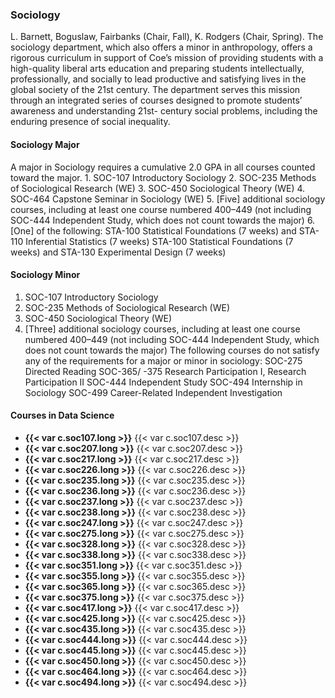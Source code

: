 ### Sociology
L. Barnett, Boguslaw, Fairbanks (Chair, Fall), K. Rodgers (Chair, Spring).
The sociology department, which also offers a minor in anthropology, offers a rigorous curriculum in support of Coe’s mission of providing students with a high-quality liberal arts education and preparing students intellectually, professionally, and socially to lead productive and satisfying lives in the global society of the 21st century. The department serves this mission through an integrated series of courses designed to promote students’ awareness and understanding 21st- century social problems, including the enduring presence of social inequality.

#### Sociology Major
A major in Sociology requires a cumulative 2.0 GPA in all courses counted toward the major.
1. SOC-107 Introductory Sociology
2. SOC-235 Methods of Sociological Research (WE)
3. SOC-450 Sociological Theory (WE)
4. SOC-464 Capstone Seminar in Sociology (WE)
5. [Five] additional sociology courses, including at least one course numbered 400–449 (not including SOC-444 Independent Study, which does not count towards the major)
6. [One] of the following:
   STA-100 Statistical Foundations (7 weeks) and STA-110 Inferential Statistics (7 weeks)
   STA-100 Statistical Foundations (7 weeks) and STA-130 Experimental Design (7 weeks)

#### Sociology Minor
1. SOC-107 Introductory Sociology
2. SOC-235 Methods of Sociological Research (WE)
3. SOC-450 Sociological Theory (WE)
4. [Three] additional sociology courses, including at least one course numbered 400–449 (not including SOC-444 Independent Study, which does not count towards the major)
   The following courses do not satisfy any of the requirements for a major or minor in sociology:
   SOC-275 Directed Reading
   SOC-365/ -375 Research Participation I, Research Participation II
   SOC-444 Independent Study
   SOC-494 Internship in Sociology
   SOC-499 Career-Related Independent Investigation

#### Courses in Data Science

- **{{< var c.soc107.long >}}**
  {{< var c.soc107.desc >}}  
- **{{< var c.soc207.long >}}**
  {{< var c.soc207.desc >}}
- **{{< var c.soc217.long >}}**
  {{< var c.soc217.desc >}}  
- **{{< var c.soc226.long >}}**
  {{< var c.soc226.desc >}}
- **{{< var c.soc235.long >}}**
  {{< var c.soc235.desc >}}  
- **{{< var c.soc236.long >}}**
  {{< var c.soc236.desc >}}
- **{{< var c.soc237.long >}}**
  {{< var c.soc237.desc >}}  
- **{{< var c.soc238.long >}}**
  {{< var c.soc238.desc >}}
- **{{< var c.soc247.long >}}**
  {{< var c.soc247.desc >}}
- **{{< var c.soc275.long >}}**
  {{< var c.soc275.desc >}}  
- **{{< var c.soc328.long >}}**
  {{< var c.soc328.desc >}}
- **{{< var c.soc338.long >}}**
  {{< var c.soc338.desc >}}  
- **{{< var c.soc351.long >}}**
  {{< var c.soc351.desc >}}
- **{{< var c.soc355.long >}}**
  {{< var c.soc355.desc >}}
- **{{< var c.soc365.long >}}**
  {{< var c.soc365.desc >}}  
- **{{< var c.soc375.long >}}**
  {{< var c.soc375.desc >}}
- **{{< var c.soc417.long >}}**
  {{< var c.soc417.desc >}}  
- **{{< var c.soc425.long >}}**
  {{< var c.soc425.desc >}}
- **{{< var c.soc435.long >}}**
  {{< var c.soc435.desc >}}
- **{{< var c.soc444.long >}}**
  {{< var c.soc444.desc >}}  
- **{{< var c.soc445.long >}}**
  {{< var c.soc445.desc >}}
- **{{< var c.soc450.long >}}**
  {{< var c.soc450.desc >}}  
- **{{< var c.soc464.long >}}**
  {{< var c.soc464.desc >}}
- **{{< var c.soc494.long >}}**
  {{< var c.soc494.desc >}}

